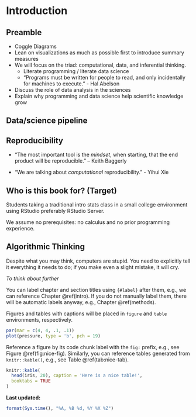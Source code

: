 # Introduction {#intro}


## Preamble

- Coggle Diagrams
- Lean on visualizations as much as possible first to introduce summary measures
- We will focus on the triad: computational, data, and inferential thinking.
    + Literate programming / literate data science
    + "Programs must be written for people to read, and only incidentally for machines to execute." - Hal Abelson
- Discuss the role of data analysis in the sciences
- Explain why programming and data science help scientific knowledge grow

## Data/science pipeline



## Reproducibility

* "The most important tool is the _mindset_,
when starting, that the end product
will be reproducible." – Keith Baggerly

* "We are talking about _computational_ reproducibility." - Yihui Xie

## Who is this book for? (Target)


Students taking a traditional intro stats class in a small college environment using RStudio preferably RStudio Server. 

We assume no prerequisites: no calculus and no prior programming experience.  

<!-- Bookdown examples from Yihui -->

## Algorithmic Thinking

Despite what you may think, computers are stupid. You need to explicitly tell
it everything it needs to do; if you make even a slight mistake, it will cry.

*To think about further*

You can label chapter and section titles using `{#label}` after them, e.g., we can reference Chapter \@ref(intro). If you do not manually label them, there will be automatic labels anyway, e.g., Chapter \@ref(methods).

Figures and tables with captions will be placed in `figure` and `table` environments, respectively.

```r
par(mar = c(4, 4, .1, .1))
plot(pressure, type = 'b', pch = 19)
```

Reference a figure by its code chunk label with the `fig:` prefix, e.g., see Figure \@ref(fig:nice-fig). Similarly, you can reference tables generated from `knitr::kable()`, e.g., see Table \@ref(tab:nice-tab).

```r
knitr::kable(
  head(iris, 20), caption = 'Here is a nice table!',
  booktabs = TRUE
)
```

**Last updated:**

```r
format(Sys.time(), "%A, %B %d, %Y %X %Z")
```
